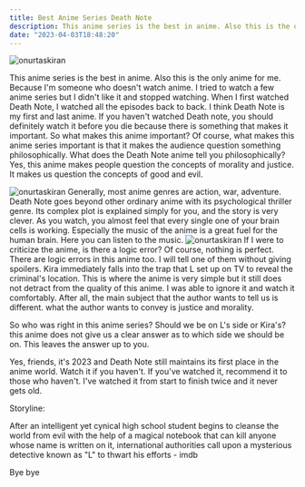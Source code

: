 ```yaml
---
title: Best Anime Series Death Note
description: This anime series is the best in anime. Also this is the only anime for me. Because I'm someone who doesn't watch anime. I tried to watch a few anime series but I didn't like it and stopped watching. 
date: "2023-04-03T18:48:20"
---
```


<img className="w-full rounded-xl" src="https://res.cloudinary.com/djfqidbj1/image/upload/v1680536915/nxdjm89agqhu8sbb7yii.jpg" alt="onurtaskiran" />

This anime series is the best in anime. Also this is the only anime for me. Because I'm someone who doesn't watch anime. I tried to watch a few anime series but I didn't like it and stopped watching. When I first watched Death Note, I watched all the episodes back to back. I think Death Note is my first and last anime. If you haven't watched Death note, you should definitely watch it before you die because there is something that makes it important. So what makes this anime important? Of course, what makes this anime series important is that it makes the audience question something philosophically. What does the Death Note anime tell you philosophically? Yes, this anime makes people question the concepts of morality and justice. It makes us question the concepts of good and evil.

<img className="w-3/12 mx-2 float-right" src="https://res.cloudinary.com/djfqidbj1/image/upload/v1680536981/ltdelgpcul3dysjh7xkc.jpg" alt="onurtaskiran" />
Generally, most anime genres are action, war, adventure. Death Note goes beyond other ordinary anime with its psychological thriller genre. Its complex plot is explained simply for you, and the story is very clever. As you watch, you almost feel that every single one of your brain cells is working. Especially the music of the anime is a great fuel for the human brain. Here you can listen to the music.

<img className="w-3/12 mx-2 float-left" src="https://res.cloudinary.com/djfqidbj1/image/upload/v1680536981/hlyopn2yjy2jydxo5qtv.jpg" alt="onurtaskiran" />
If I were to criticize the anime, is there a logic error? Of course, nothing is perfect. There are logic errors in this anime too. I will tell one of them without giving spoilers. Kira immediately falls into the trap that L set up on TV to reveal the criminal's location. This is where the anime is very simple but it still does not detract from the quality of this anime. I was able to ignore it and watch it comfortably. After all, the main subject that the author wants to tell us is different. what the author wants to convey is justice and morality.

So who was right in this anime series? Should we be on L's side or Kira's? this anime does not give us a clear answer as to which side we should be on. This leaves the answer up to you.

Yes, friends, it's 2023 and Death Note still maintains its first place in the anime world. Watch it if you haven't. If you've watched it, recommend it to those who haven't. I've watched it from start to finish twice and it never gets old.

Storyline:

After an intelligent yet cynical high school student begins to cleanse the world from evil with the help of a magical notebook that can kill anyone whose name is written on it, international authorities call upon a mysterious detective known as "L" to thwart his efforts - imdb

Bye bye
